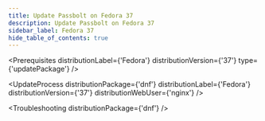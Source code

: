 ```yaml
---
title: Update Passbolt on Fedora 37
description: Update Passbolt on Fedora 37
sidebar_label: Fedora 37
hide_table_of_contents: true
---
```



<Prerequisites
  distributionLabel={'Fedora'}
  distributionVersion={'37'}
  type={'updatePackage'}
/>

<UpdateProcess 
  distributionPackage={'dnf'}
  distributionLabel={'Fedora'}
  distributionVersion={'37'} 
  distributionWebUser={'nginx'}
/>

<Troubleshooting distributionPackage={'dnf'} />

<InCaseOfIssues />